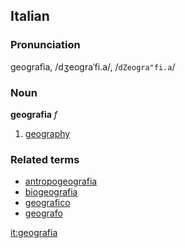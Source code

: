 ==Italian==
===Pronunciation===
geografìa, /dʒeograˈfi.a/, /<tt>dZeogra"fi.a</tt>/
===Noun===
'''geografia''' ''f''

# [[geography]]

===Related terms===
*[[antropogeografia]]
*[[biogeografia]]
*[[geografico]]
*[[geografo]]

[[it:geografia]]